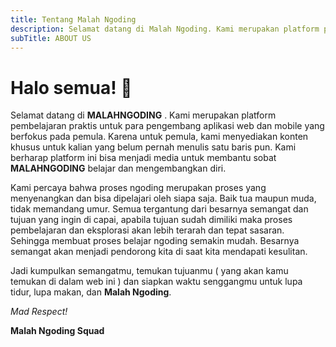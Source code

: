 ```yaml
---
title: Tentang Malah Ngoding
description: Selamat datang di Malah Ngoding. Kami merupakan platform pembelajaran praktis untuk para pengembang aplikasi web dan mobile yang berfokus pada pemula.
subTitle: ABOUT US
---
```


# Halo semua! 👋

Selamat datang di **MALAHNGODING** . Kami merupakan platform pembelajaran praktis untuk para pengembang aplikasi web dan mobile yang berfokus pada pemula. Karena untuk pemula, kami menyediakan konten khusus untuk kalian yang belum pernah menulis satu baris pun. Kami berharap platform ini bisa menjadi media untuk membantu sobat **MALAHNGODING** belajar dan mengembangkan diri.

Kami percaya bahwa proses ngoding merupakan proses yang menyenangkan dan bisa dipelajari oleh siapa saja. Baik tua maupun muda, tidak memandang umur. Semua tergantung dari besarnya semangat dan tujuan yang ingin di capai, apabila tujuan sudah dimiliki maka proses pembelajaran dan eksplorasi akan lebih terarah dan tepat sasaran. Sehingga membuat proses belajar ngoding semakin mudah. Besarnya semangat akan menjadi pendorong kita di saat kita mendapati kesulitan.

Jadi kumpulkan semangatmu, temukan tujuanmu ( yang akan kamu temukan di dalam web ini ) dan siapkan waktu senggangmu untuk lupa tidur, lupa makan, dan **Malah Ngoding**.

_Mad Respect!_

**Malah Ngoding Squad**
